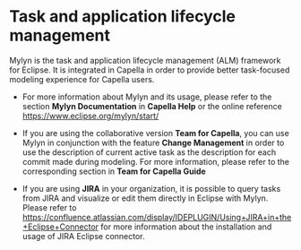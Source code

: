 = Task and application lifecycle management =

Mylyn is the task and application lifecycle management (ALM) framework for Eclipse. It is integrated in Capella in order to provide better task-focused modeling experience for Capella users.

* For more information about Mylyn and its usage, please refer to the section '''Mylyn Documentation''' in '''Capella Help''' or the online reference https://www.eclipse.org/mylyn/start/

* If you are using the collaborative version '''Team for Capella''', you can use Mylyn in conjunction with the feature '''Change Management''' in order to use the description of current active task as the description for each commit made during modeling. For more information, please refer to the corresponding section in '''Team for Capella Guide'''

* If you are using '''JIRA''' in your organization, it is possible to query tasks from JIRA and visualize or edit them directly in Eclipse with Mylyn. Please refer to https://confluence.atlassian.com/display/IDEPLUGIN/Using+JIRA+in+the+Eclipse+Connector for more information about the installation and usage of JIRA Eclipse connector. 



